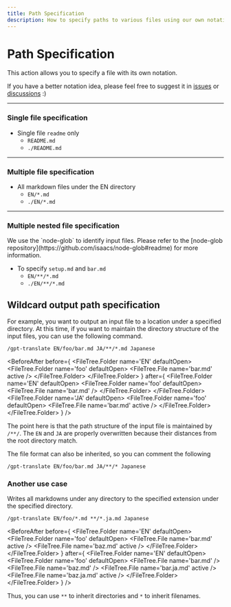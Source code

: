 ```yaml
---
title: Path Specification
description: How to specify paths to various files using our own notation
---
```



# Path Specification

This action allows you to specify a file with its own notation.

If you have a better notation idea, please feel free to suggest it in [issues](https://github.com/3ru/gpt-translate/issues?q=is%3Aissue+is%3Aopen) or [discussions](https://github.com/3ru/gpt-translate/discussions) :)

---

### Single file specification

<FileTree>
  <FileTree.File name='README.md' active />
</FileTree>

- Single file `readme` only
  - `README.md`
  - `./README.md`

---

### Multiple file specification

<FileTree>
  <FileTree.File name='README.md' />
  <FileTree.Folder name='EN' defaultOpen>
    <FileTree.File name='getting-started.md' active />
    <FileTree.File name='setup.md' active />
  </FileTree.Folder>
</FileTree>

- All markdown files under the EN directory
  - `EN/*.md`
  - `./EN/*.md`

---

### Multiple nested file specification

<Callout type='info'>
  We use the `node-glob` to identify input files. Please refer to the [node-glob
  repository](https://github.com/isaacs/node-glob#readme) for more information.
</Callout>

<FileTree>
  <FileTree.File name='README.md' />
  <FileTree.Folder name='EN' defaultOpen>
    <FileTree.File name='setup.md' active />
    <FileTree.Folder name='foo' defaultOpen>
      <FileTree.File name='bar.md' active />
    </FileTree.Folder>
  </FileTree.Folder>
</FileTree>

- To specify `setup.md` and `bar.md`
  - `EN/**/*.md`
  - `./EN/**/*.md`

## Wildcard output path specification

For example, you want to output an input file to a location under a specified directory.
At this time, if you want to maintain the directory structure of the input files, you can use the following command.

```
/gpt-translate EN/foo/bar.md JA/**/*.md Japanese
```

<BeforeAfter
  before={
    <FileTree>
      <FileTree.Folder name='EN' defaultOpen>
        <FileTree.Folder name='foo' defaultOpen>
          <FileTree.File name='bar.md' active />
        </FileTree.Folder>
      </FileTree.Folder>
    </FileTree>
  }
  after={
    <FileTree>
      <FileTree.Folder name='EN' defaultOpen>
        <FileTree.Folder name='foo' defaultOpen>
          <FileTree.File name='bar.md' />
        </FileTree.Folder>
      </FileTree.Folder>
      <FileTree.Folder name='JA' defaultOpen>
        <FileTree.Folder name='foo' defaultOpen>
          <FileTree.File name='bar.md' active />
        </FileTree.Folder>
      </FileTree.Folder>
    </FileTree>
  }
/>

The point here is that the path structure of the input file is maintained by `/**/`.
The `EN` and `JA` are properly overwritten because their distances from the root directory match.

The file format can also be inherited, so you can comment the following

```
/gpt-translate EN/foo/bar.md JA/**/* Japanese
```

### Another use case

Writes all markdowns under any directory to the specified extension under the specified directory.

```
/gpt-translate EN/foo/*.md **/*.ja.md Japanese
```

<BeforeAfter
  before={
    <FileTree>
      <FileTree.Folder name='EN' defaultOpen>
        <FileTree.Folder name='foo' defaultOpen>
          <FileTree.File name='bar.md' active />
          <FileTree.File name='baz.md' active />
        </FileTree.Folder>
      </FileTree.Folder>
    </FileTree>
  }
  after={
    <FileTree>
      <FileTree.Folder name='EN' defaultOpen>
        <FileTree.Folder name='foo' defaultOpen>
          <FileTree.File name='bar.md' />
          <FileTree.File name='baz.md' />
          <FileTree.File name='bar.ja.md' active />
          <FileTree.File name='baz.ja.md' active />
        </FileTree.Folder>
      </FileTree.Folder>
    </FileTree>
  }
/>

Thus, you can use `**` to inherit directories and `*` to inherit filenames.
